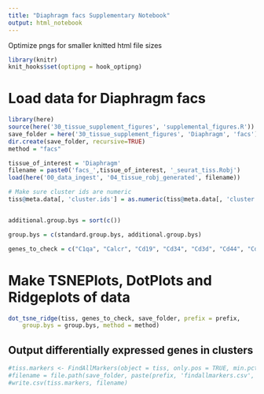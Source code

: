 ```yaml
---
title: "Diaphragm facs Supplementary Notebook"
output: html_notebook
---
```




Optimize pngs for smaller knitted html file sizes
```r
library(knitr)
knit_hooks$set(optipng = hook_optipng)
```

# Load data for Diaphragm facs


```r
library(here)
source(here('30_tissue_supplement_figures', 'supplemental_figures.R'))
save_folder = here('30_tissue_supplement_figures', 'Diaphragm', 'facs')
dir.create(save_folder, recursive=TRUE)
method = "facs"

tissue_of_interest = 'Diaphragm'
filename = paste0('facs_',tissue_of_interest, '_seurat_tiss.Robj')
load(here('00_data_ingest', '04_tissue_robj_generated', filename))

# Make sure cluster ids are numeric
tiss@meta.data[, 'cluster.ids'] = as.numeric(tiss@meta.data[, 'cluster.ids'])


additional.group.bys = sort(c())

group.bys = c(standard.group.bys, additional.group.bys)

genes_to_check = c("C1qa", "Calcr", "Cd19", "Cd34", "Cd3d", "Cd44", "Cd69", "Cd79a", "Cd79b", "Cxcr4", "Fcer1g", "Foxp3", "Itga7", "Itgam", "Itgb1", "Klrb1b", "Myf5", "Myod1", "Pax3", "Pax7", "Pdgfra", "Pecam1", "Ptprc", "Sdc4", "Vcam1", "Vpreb3")
```

# Make TSNEPlots, DotPlots and Ridgeplots of data

```r
dot_tsne_ridge(tiss, genes_to_check, save_folder, prefix = prefix,
    group.bys = group.bys, method = method)
```

## Output differentially expressed genes in clusters

```r
#tiss.markers <- FindAllMarkers(object = tiss, only.pos = TRUE, min.pct = 0.25, thresh.use = 0.25)
#filename = file.path(save_folder, paste(prefix, 'findallmarkers.csv', sep='_'))
#write.csv(tiss.markers, filename)
```
